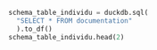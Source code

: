 ```python
schema_table_individu = duckdb.sql(
  "SELECT * FROM documentation"
  ).to_df()
schema_table_individu.head(2)
```
